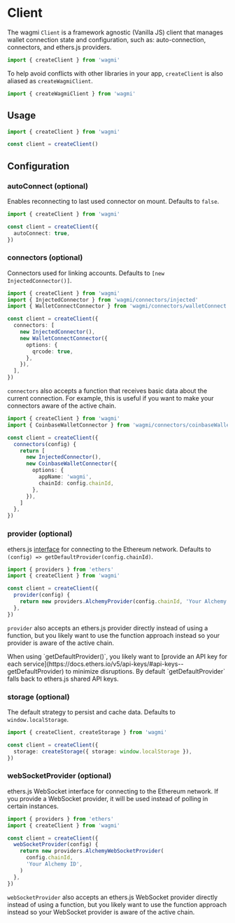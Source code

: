 
# Client

The wagmi `Client` is a framework agnostic (Vanilla JS) client that manages wallet connection state and configuration, such as: auto-connection, connectors, and ethers.js providers.

```ts
import { createClient } from 'wagmi'
```

To help avoid conflicts with other libraries in your app, `createClient` is also aliased as `createWagmiClient`.

```ts
import { createWagmiClient } from 'wagmi'
```

## Usage

```ts
import { createClient } from 'wagmi'

const client = createClient()
```

## Configuration

### autoConnect (optional)

Enables reconnecting to last used connector on mount. Defaults to `false`.

```ts {4}
import { createClient } from 'wagmi'

const client = createClient({
  autoConnect: true,
})
```

### connectors (optional)

Connectors used for linking accounts. Defaults to `[new InjectedConnector()]`.

```ts {6-13}
import { createClient } from 'wagmi'
import { InjectedConnector } from 'wagmi/connectors/injected'
import { WalletConnectConnector } from 'wagmi/connectors/walletConnect'

const client = createClient({
  connectors: [
    new InjectedConnector(),
    new WalletConnectConnector({
      options: {
        qrcode: true,
      },
    }),
  ],
})
```

`connectors` also accepts a function that receives basic data about the current connection. For example, this is useful if you want to make your connectors aware of the active chain.

```ts {5-15}
import { createClient } from 'wagmi'
import { CoinbaseWalletConnector } from 'wagmi/connectors/coinbaseWallet'

const client = createClient({
  connectors(config) {
    return [
      new InjectedConnector(),
      new CoinbaseWalletConnector({
        options: {
          appName: 'wagmi',
          chainId: config.chainId,
        },
      }),
    ]
  },
})
```

### provider (optional)

ethers.js [interface](https://docs.ethers.io/v5/api/providers) for connecting to the Ethereum network. Defaults to `(config) => getDefaultProvider(config.chainId)`.

```ts {5-7}
import { providers } from 'ethers'
import { createClient } from 'wagmi'

const client = createClient({
  provider(config) {
    return new providers.AlchemyProvider(config.chainId, 'Your Alchemy ID')
  },
})
```

`provider` also accepts an ethers.js provider directly instead of using a function, but you likely want to use the function approach instead so your provider is aware of the active chain.

<Callout emoji="💡">
  When using `getDefaultProvider()`, you likely want to [provide an API key for
  each
  service](https://docs.ethers.io/v5/api-keys/#api-keys--getDefaultProvider) to
  minimize disruptions. By default `getDefaultProvider` falls back to ethers.js
  shared API keys.
</Callout>

### storage (optional)

The default strategy to persist and cache data. Defaults to `window.localStorage`.

```ts {4}
import { createClient, createStorage } from 'wagmi'

const client = createClient({
  storage: createStorage({ storage: window.localStorage }),
})
```

### webSocketProvider (optional)

ethers.js WebSocket interface for connecting to the Ethereum network. If you provide a WebSocket provider, it will be used instead of polling in certain instances.

```ts {5-10}
import { providers } from 'ethers'
import { createClient } from 'wagmi'

const client = createClient({
  webSocketProvider(config) {
    return new providers.AlchemyWebSocketProvider(
      config.chainId,
      'Your Alchemy ID',
    )
  },
})
```

`webSocketProvider` also accepts an ethers.js WebSocket provider directly instead of using a function, but you likely want to use the function approach instead so your WebSocket provider is aware of the active chain.
